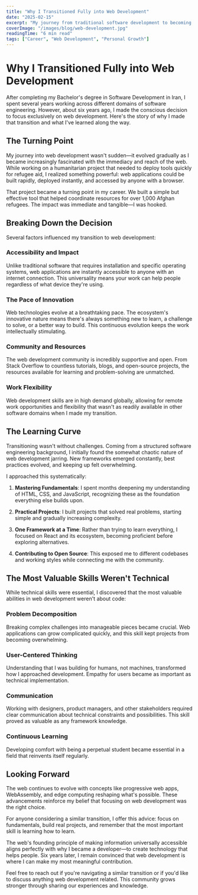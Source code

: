 ```yaml
---
title: "Why I Transitioned Fully into Web Development"
date: "2025-02-15"
excerpt: "My journey from traditional software development to becoming a full-time web developer and the lessons I learned along the way."
coverImage: "/images/blog/web-development.jpg"
readingTime: "6 min read"
tags: ["Career", "Web Development", "Personal Growth"]
---
```


# Why I Transitioned Fully into Web Development

After completing my Bachelor's degree in Software Development in Iran, I spent several years working across different domains of software engineering. However, about six years ago, I made the conscious decision to focus exclusively on web development. Here's the story of why I made that transition and what I've learned along the way.

## The Turning Point

My journey into web development wasn't sudden—it evolved gradually as I became increasingly fascinated with the immediacy and reach of the web. While working on a humanitarian project that needed to deploy tools quickly for refugee aid, I realized something powerful: web applications could be built rapidly, deployed instantly, and accessed by anyone with a browser.

That project became a turning point in my career. We built a simple but effective tool that helped coordinate resources for over 1,000 Afghan refugees. The impact was immediate and tangible—I was hooked.

## Breaking Down the Decision

Several factors influenced my transition to web development:

### Accessibility and Impact

Unlike traditional software that requires installation and specific operating systems, web applications are instantly accessible to anyone with an internet connection. This universality means your work can help people regardless of what device they're using.

### The Pace of Innovation

Web technologies evolve at a breathtaking pace. The ecosystem's innovative nature means there's always something new to learn, a challenge to solve, or a better way to build. This continuous evolution keeps the work intellectually stimulating.

### Community and Resources

The web development community is incredibly supportive and open. From Stack Overflow to countless tutorials, blogs, and open-source projects, the resources available for learning and problem-solving are unmatched.

### Work Flexibility

Web development skills are in high demand globally, allowing for remote work opportunities and flexibility that wasn't as readily available in other software domains when I made my transition.

## The Learning Curve

Transitioning wasn't without challenges. Coming from a structured software engineering background, I initially found the somewhat chaotic nature of web development jarring. New frameworks emerged constantly, best practices evolved, and keeping up felt overwhelming.

I approached this systematically:

1. **Mastering Fundamentals**: I spent months deepening my understanding of HTML, CSS, and JavaScript, recognizing these as the foundation everything else builds upon.

2. **Practical Projects**: I built projects that solved real problems, starting simple and gradually increasing complexity.

3. **One Framework at a Time**: Rather than trying to learn everything, I focused on React and its ecosystem, becoming proficient before exploring alternatives.

4. **Contributing to Open Source**: This exposed me to different codebases and working styles while connecting me with the community.

## The Most Valuable Skills Weren't Technical

While technical skills were essential, I discovered that the most valuable abilities in web development weren't about code:

### Problem Decomposition

Breaking complex challenges into manageable pieces became crucial. Web applications can grow complicated quickly, and this skill kept projects from becoming overwhelming.

### User-Centered Thinking

Understanding that I was building for humans, not machines, transformed how I approached development. Empathy for users became as important as technical implementation.

### Communication

Working with designers, product managers, and other stakeholders required clear communication about technical constraints and possibilities. This skill proved as valuable as any framework knowledge.

### Continuous Learning

Developing comfort with being a perpetual student became essential in a field that reinvents itself regularly.

## Looking Forward

The web continues to evolve with concepts like progressive web apps, WebAssembly, and edge computing reshaping what's possible. These advancements reinforce my belief that focusing on web development was the right choice.

For anyone considering a similar transition, I offer this advice: focus on fundamentals, build real projects, and remember that the most important skill is learning how to learn.

The web's founding principle of making information universally accessible aligns perfectly with why I became a developer—to create technology that helps people. Six years later, I remain convinced that web development is where I can make my most meaningful contribution.

Feel free to reach out if you're navigating a similar transition or if you'd like to discuss anything web development related. This community grows stronger through sharing our experiences and knowledge.
